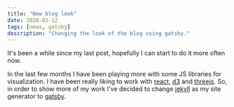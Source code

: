 ```yaml
---
title: "New blog look"
date: 2020-02-12
tags: [news, gatsby]
description: "Changing the look of the blog using gatsby."
---
```


It's been a while since my last post, hopefully I can start to do it more often now.

In the last few months I have been playing more with some JS libraries for visualization. I have been really liking to work with
[react](https://reactjs.org), [d3](https://d3js.org) and [threejs](https://threejs.org). So, in order to show more of my work I've decided to
change [jekyll](https://jekyllrb.com) as my site generator to [gatsby](https://www.gatsbyjs.org).
